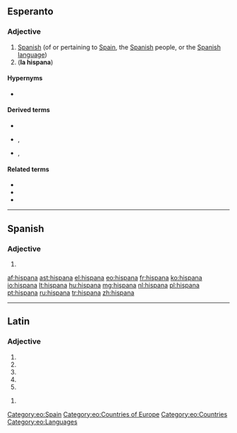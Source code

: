 ==Esperanto==

===Adjective===
{{eo-adj}}
# [[Spanish]] (of or pertaining to [[Spain]], the [[Spanish]] people, or the [[Spanish]] [[language]])
# ('''la hispana''') {{short for|[[la]] [[hispana lingvo]]||the Spanish language|lang=eo}}

====Hypernyms====
* {{l|eo|eŭropa|gloss=European}}

====Derived terms====
* {{l|eo|hispana lingvo|gloss=Spanish language}}
* {{l|eo|hispanlingvano}}, {{l|eo|hispanparolanto|gloss=a Spanish speaker, a [[hispanophone]]}}
* {{l|eo|hispanparola}}, {{l|eo|hispanparolanta|gloss=Spanish-speaking}}

====Related terms====
* {{l|eo|hispane|gloss=in Spanish}}
* {{l|eo|Hispanio|gloss=Spain}}
* {{l|eo|hispano|gloss=a Spaniard}}

[[Category:eo:Spain]]
[[Category:eo:Countries of Europe]]
[[Category:eo:Countries]]
[[Category:eo:Languages]]
{{eo GCSE|4}}
----

==Spanish==

===Adjective===
{{head|es|adjective form|g=f}}

# {{feminine of|nocat=1|hispano|lang=es}}

[[af:hispana]]
[[ast:hispana]]
[[el:hispana]]
[[eo:hispana]]
[[fr:hispana]]
[[ko:hispana]]
[[io:hispana]]
[[lt:hispana]]
[[hu:hispana]]
[[mg:hispana]]
[[nl:hispana]]
[[pl:hispana]]
[[pt:hispana]]
[[ru:hispana]]
[[tr:hispana]]
[[zh:hispana]]

----
==Latin==

===Adjective===
{{la-adj-form|hispāna}}

# {{inflection of|hispānus||nom|f|s|lang=la}}
# {{inflection of|hispānus||nom|n|p|lang=la}}
# {{inflection of|hispānus||acc|n|p|lang=la}}
# {{inflection of|hispānus||voc|f|s|lang=la}}
# {{inflection of|hispānus||voc|n|p|lang=la}}

{{la-adj-form|hispānā}}

# {{inflection of|hispānus||abl|f|s|lang=la}}
{{rfc-auto}}